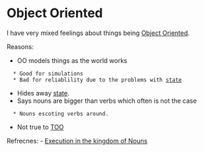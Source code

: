 = Object Oriented = 

I have very mixed feelings about things being [[Object Oriented]].

Reasons:
* OO models things as the world works
   * Good for simulations
   * Bad for reliablility due to the problems with [[state]]
* Hides away [[state]].
* Says nouns are bigger than verbs which often is not the case
   * Nouns escoting verbs around.
* Not true to [[TOO]]

Refrecnes:
- [[http://steve-yegge.blogspot.com/2006/03/execution-in-kingdom-of-nouns.html|Execution in the kingdom of Nouns]]
